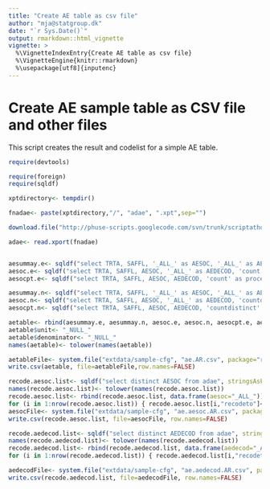 ```yaml
---
title: "Create AE table as csv file"
author: "mja@statgroup.dk"
date: "`r Sys.Date()`"
output: rmarkdown::html_vignette
vignette: >
  %\VignetteIndexEntry{Create AE table as csv file}
  %\VignetteEngine{knitr::rmarkdown}
  %\usepackage[utf8]{inputenc}
---
```


# Create AE sample table as CSV file and other files

This script creates the result and codelist for a simple AE table.


```r

require(devtools)

require(foreign)
require(sqldf)

xptdirectory<- tempdir()

fnadae<- paste(xptdirectory,"/", "adae", ".xpt",sep="")

download.file("http://phuse-scripts.googlecode.com/svn/trunk/scriptathon2014/data/adae.xpt", fnadae)

adae<- read.xport(fnadae)


aesummay.e<- sqldf("select TRTA, SAFFL, '_ALL_' as AESOC, '_ALL_' as AEDECOD, 'count' as procedure, 'quantity' as factor, count(*) as measure from adae group by TRTA", stringsAsFactors=FALSE )
aesoc.e<- sqldf("select TRTA, SAFFL, AESOC, '_ALL_' as AEDECOD, 'count' as procedure, 'quantity' as factor, count(*) as measure from adae group by TRTA, SAFFL, AESOC", stringsAsFactors=FALSE )
aesocpt.e<- sqldf("select TRTA, SAFFL, AESOC, AEDECOD, 'count' as procedure, 'quantity' as factor, count(*) as measure from adae group by TRTA, SAFFL, AESOC, AEDECOD", stringsAsFactors=FALSE )

aesummay.n<- sqldf("select TRTA, SAFFL, '_ALL_' as AESOC, '_ALL_' as AEDECOD, 'countdistinct' as procedure, 'USUBJID' as factor, count(distinct USUBJID) as measure from adae group by TRTA", stringsAsFactors=FALSE )
aesoc.n<- sqldf("select TRTA, SAFFL, AESOC, '_ALL_' as AEDECOD, 'countdistinct' as procedure, 'USUBJID' as factor, count(distinct USUBJID) as measure from adae group by TRTA, SAFFL, AESOC", stringsAsFactors=FALSE )
aesocpt.n<- sqldf("select TRTA, SAFFL, AESOC, AEDECOD, 'countdistinct' as procedure, 'USUBJID' as factor, count(distinct USUBJID) as measure from adae group by TRTA, SAFFL, AESOC, AEDECOD", stringsAsFactors=FALSE )

aetable<- rbind(aesummay.e, aesummay.n, aesoc.e, aesoc.n, aesocpt.e, aesocpt.n )
aetable$unit<- "_NULL_"
aetable$denominator<- "_NULL_"
names(aetable)<- tolower(names(aetable))

aetableFile<- system.file("extdata/sample-cfg", "ae.AR.csv", package="rrdfqbcrnd0")
write.csv(aetable, file=aetableFile,row.names=FALSE)

recode.aesoc.list<- sqldf("select distinct AESOC from adae", stringsAsFactors=FALSE)
names(recode.aesoc.list)<- tolower(names(recode.aesoc.list))
recode.aesoc.list<- rbind(recode.aesoc.list, data.frame(aesoc="_ALL_"))
for (i in 1:nrow(recode.aesoc.list)) { recode.aesoc.list[i,"recodeto"]<- encodetouri(as.character(recode.aesoc.list[i,1])) }
aesocFile<- system.file("extdata/sample-cfg", "ae.aesoc.AR.csv", package="rrdfqbcrnd0")
write.csv(recode.aesoc.list, file=aesocFile, row.names=FALSE)

recode.aedecod.list<- sqldf("select distinct AEDECOD from adae", stringsAsFactors=FALSE )
names(recode.aedecod.list)<- tolower(names(recode.aedecod.list))
recode.aedecod.list<- rbind(recode.aedecod.list, data.frame(aedecod="_ALL_"))
for (i in 1:nrow(recode.aedecod.list)) { recode.aedecod.list[i,"recodeto"]<- encodetouri(as.character(recode.aedecod.list[i,1])) }

aedecodFile<- system.file("extdata/sample-cfg", "ae.aedecod.AR.csv", package="rrdfqbcrnd0")
write.csv(recode.aedecod.list, file=aedecodFile, row.names=FALSE)

```
